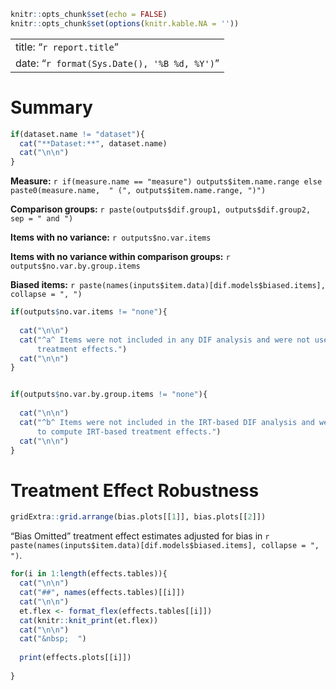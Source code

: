 
```r
knitr::opts_chunk$set(echo = FALSE)
knitr::opts_chunk$set(options(knitr.kable.NA = ''))

```

---
title: "`r report.title`"
date: "`r format(Sys.Date(), '%B %d, %Y')`"
---

# Summary

```r
if(dataset.name != "dataset"){
  cat("**Dataset:**", dataset.name)
  cat("\n\n")
}
```
  

**Measure:** `r if(measure.name == "measure") outputs$item.name.range else paste0(measure.name,  " (", outputs$item.name.range, ")")`

**Comparison groups:** `r paste(outputs$dif.group1, outputs$dif.group2, sep = " and ")`

**Items with no variance:** `r outputs$no.var.items`

**Items with no variance within comparison groups:** `r outputs$no.var.by.group.items`

**Biased items:** `r paste(names(inputs$item.data)[dif.models$biased.items], collapse = ", ")`


```r
if(outputs$no.var.items != "none"){
  
  cat("\n\n")
  cat("^a^ Items were not included in any DIF analysis and were not used to compute 
      treatment effects.")
  cat("\n\n")
}


if(outputs$no.var.by.group.items != "none"){
  
  cat("\n\n")
  cat("^b^ Items were not included in the IRT-based DIF analysis and were not used 
      to compute IRT-based treatment effects.")
  cat("\n\n")
}

```


# Treatment Effect Robustness

```r

gridExtra::grid.arrange(bias.plots[[1]], bias.plots[[2]])

```

"Bias Omitted" treatment effect estimates adjusted for bias in `r paste(names(inputs$item.data)[dif.models$biased.items], collapse = ", ")`.

```r

for(i in 1:length(effects.tables)){
  cat("\n\n")
  cat("##", names(effects.tables)[[i]])
  cat("\n\n")
  et.flex <- format_flex(effects.tables[[i]])
  cat(knitr::knit_print(et.flex))
  cat("\n\n")
  cat("&nbsp;  ")
  
  print(effects.plots[[i]])
  
}
```

